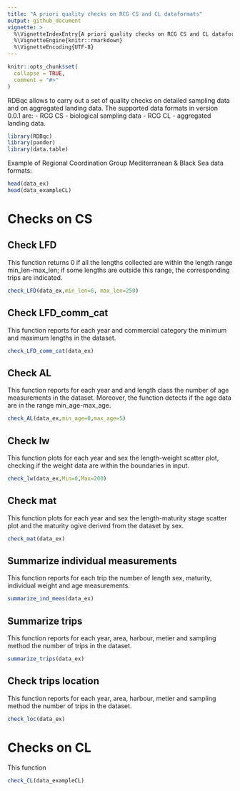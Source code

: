 ```yaml
---
title: "A priori quality checks on RCG CS and CL dataformats"
output: github_document
vignette: >
  %\VignetteIndexEntry{A priori quality checks on RCG CS and CL dataformats}
  %\VignetteEngine{knitr::rmarkdown}
  %\VignetteEncoding{UTF-8}
---
```


```r
knitr::opts_chunk$set(
  collapse = TRUE,
  comment = "#>"
)
```

RDBqc allows to carry out a set of quality checks on detailed sampling data and on aggregated landing data.
The supported data formats in version 0.0.1 are:
- RCG CS - biological sampling data
- RCG CL - aggregated landing data.

```r
library(RDBqc)
library(pander)
library(data.table) 
```
Example of Regional Coordination Group Mediterranean & Black Sea data formats:
```r

head(data_ex)
head(data_exampleCL)

```
# Checks on CS
## Check LFD 
This function returns 0 if all the lengths collected are within the length range min_len-max_len; if some lengths are outside this range, the corresponding trips are indicated.
```r
check_LFD(data_ex,min_len=6, max_len=250)
```
## Check LFD_comm_cat 
This function reports for each year and commercial category the minimum and maximum lengths in the dataset.
```r
check_LFD_comm_cat(data_ex)
```
## Check AL 
This function reports for each year and and length class the number of age measurements in the dataset. Moreover, the function detects if the age data are in the range min_age-max_age. 
```r
check_AL(data_ex,min_age=0,max_age=5)
```
## Check lw 
This function plots for each year and sex the length-weight scatter plot, checking if the weight data are within the boundaries in input.
```r
check_lw(data_ex,Min=0,Max=200)
```
## Check mat 
This function plots for each year and sex the length-maturity stage scatter plot and the maturity ogive derived from the dataset by sex.
```r
check_mat(data_ex)
```
## Summarize individual measurements
This function reports for each trip the number of length sex, maturity, individual weight and age measurements. 
```r
summarize_ind_meas(data_ex)
```
## Summarize trips
This function reports for each year, area, harbour, metier and sampling method the number of trips in the dataset. 
```r
summarize_trips(data_ex)
```
## Check trips location
This function reports for each year, area, harbour, metier and sampling method the number of trips in the dataset. 
```r

check_loc(data_ex)
```
# Checks on CL
This function  
```r
check_CL(data_exampleCL)
```
